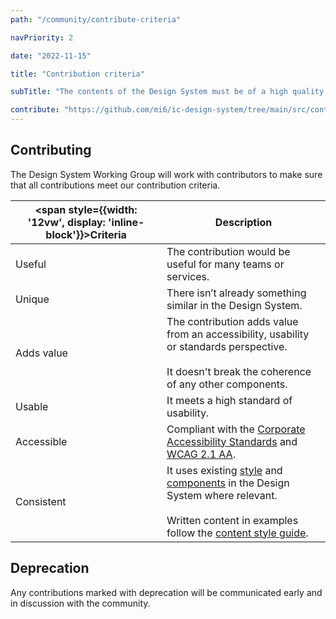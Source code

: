 ```yaml
---
path: "/community/contribute-criteria"

navPriority: 2

date: "2022-11-15"

title: "Contribution criteria"

subTitle: "The contents of the Design System must be of a high quality, meet user needs and always be accessible."

contribute: "https://github.com/mi6/ic-design-system/tree/main/src/content/structured/community/contribute-criteria.mdx?at=develop"
---
```


## Contributing

The Design System Working Group will work with contributors to make sure that all contributions meet our contribution criteria.

| <span style={{width: '12vw', display: 'inline-block'}}>**Criteria**</span> | **Description**                                                                                                                                                                                    |
| -------------------------------------------------------------------------- | -------------------------------------------------------------------------------------------------------------------------------------------------------------------------------------------------- |
| Useful                                                                     | The contribution would be useful for many teams or services.                                                                                                                                       |
| Unique                                                                     | There isn’t already something similar in the Design System.                                                                                                                                        |
| Adds value                                                                 | The contribution adds value from an accessibility, usability or standards perspective.<br/><br/>It doesn't break the coherence of any other components.                                            |
| Usable                                                                     | It meets a high standard of usability.                                                                                                                                                             |
| Accessible                                                                 | Compliant with the [Corporate Accessibility Standards](/accessibility/requirement) and [WCAG 2.1 AA](https://www.w3.org/TR/WCAG21/).                                                               |
| Consistent                                                                 | It uses existing [style](/styles) and [components](/components) in the Design System where relevant.<br/><br/>Written content in examples follow the [content style guide](/styles/content-style). |

## Deprecation

Any contributions marked with deprecation will be communicated early and in discussion with the community.
